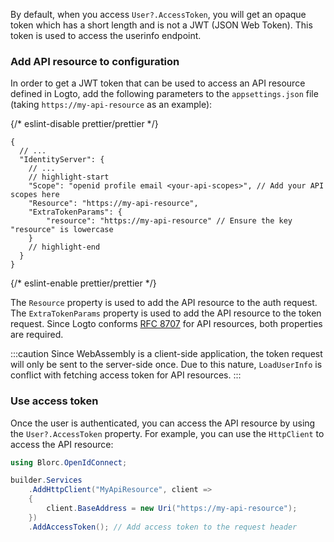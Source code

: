 
<ApiResourcesDescription />

By default, when you access `User?.AccessToken`, you will get an opaque token which has a short length and is not a JWT (JSON Web Token). This token is used to access the userinfo endpoint.

### Add API resource to configuration

In order to get a JWT token that can be used to access an API resource defined in Logto, add the following parameters to the `appsettings.json` file (taking `https://my-api-resource` as an example):

{/* eslint-disable prettier/prettier */}
```json5 title="appsettings.json"
{
  // ...
  "IdentityServer": {
    // ...
    // highlight-start
    "Scope": "openid profile email <your-api-scopes>", // Add your API scopes here
    "Resource": "https://my-api-resource",
    "ExtraTokenParams": {
        "resource": "https://my-api-resource" // Ensure the key "resource" is lowercase
    }
    // highlight-end
  }
}
```
{/* eslint-enable prettier/prettier */}

The `Resource` property is used to add the API resource to the auth request. The `ExtraTokenParams` property is used to add the API resource to the token request. Since Logto conforms [RFC 8707](https://tools.ietf.org/html/rfc8707) for API resources, both properties are required.

:::caution
Since WebAssembly is a client-side application, the token request will only be sent to the server-side once. Due to this nature, `LoadUserInfo` is conflict with fetching access token for API resources.
:::

### Use access token

Once the user is authenticated, you can access the API resource by using the `User?.AccessToken` property. For example, you can use the `HttpClient` to access the API resource:

```csharp
using Blorc.OpenIdConnect;

builder.Services
    .AddHttpClient("MyApiResource", client =>
    {
        client.BaseAddress = new Uri("https://my-api-resource");
    })
    .AddAccessToken(); // Add access token to the request header
```
